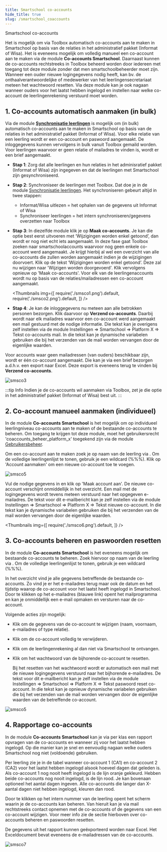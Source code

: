 ```yaml
---
title: Smartschool co-accounts 
hide_title: true 
slug: /smartschool_coaccounts
---
```


<ImageTitle img="parents.png">Smartschool co-accounts</ImageTitle>

Het is mogelijk om via Toolbox automatisch co-accounts aan te maken in Smartschool op basis van de relaties in het administratief pakket (Informat of Wisa). Het is eveneens mogelijk om volledig manueel een co-account aan te maken via de module **Co-accounts Smartschool**. Daarnaast kunnen de co-accounts rechtstreeks in Toolbox beheerd worden door iedereen met toegang tot deze module zonder dat men smartschoolbeheerder moet zijn. Wanneer een ouder nieuwe logingegevens nodig heeft, kan bv. de onthaalverantwoordelijke of medewerker van het leerlingensecretariaat meteen het wachtwoord resetten. Via deze module kan je ook nagaan wanneer ouders voor het laatst hebben ingelogd en instellen naar welke co-account de leerlingenrekening verstuurd moet worden. 

## 1. Co-accounts automatisch aanmaken (in bulk)

Via de module **[Synchronisatie leerlingen](/synchronisatie/synchronisatie_lln/)** is mogelijk om (in bulk) automatisch co-accounts aan te maken in Smartschool op basis van de relaties in het administratief pakket (Informat of Wisa). Voor elke relatie van een leerling wordt er een co-account en paswoord aangemaakt. De inloggegevens kunnen vervolgens in bulk vanuit Toolbox gemaild worden. Voor leerlingen waarvoor er geen relatie of mailadres te vinden is, wordt er een brief aangemaakt.

- **Stap 1**: Zorg dat alle leerlingen en hun relaties in het adminisratief pakket (Informat of Wisa) zijn ingegeven en dat de leerlingen met Smartschool zijn gesynchroniseerd.
- **Stap 2**: Synchroniseer de leerlingen met Toolbox. Dat doe je in de module [Synchronisatie leerlingen](/synchronisatie/synchronisatie_lln/). Het synchroniseren gebeurt altijd in twee stappen:
  - Informat/Wisa uitlezen = het ophalen van de gegevens uit Informat of Wisa
  - Synchroniseer leerlingen = het intern synchroniseren/gegevens overzetten naar Toolbox
- **Stap 3**: In diezelfde module klik je op **Maak co-accounts**. Je kan die optie best eerst uitvoeren met ‘Wijzigingen worden enkel getoond’, dan wordt er nog niet echt iets aangemaakt. In deze fase gaat Toolbox zoeken naar smartschoolaccounts waarvoor nog geen enkele co-account werd aangemaakt. Je krijgt hierbij al wel een overzicht van alle co-accounts die zullen worden aangemaakt indien je de wijzigingen doorvoert. Klik op de tekst ‘Wijzigingen worden enkel getoond’. Deze zal nu wijzigen naar 'Wijzigen worden doorgevoerd'. Klik vervolgens opnieuw op 'Maak co-accounts'. Voor elk van de leerlingenaccounts wordt nu op basis van de relaties/mailadressen een co-account aangemaakt.

  <Thumbnails img={[
    require('./smsco1.png').default,
    require('./smsco2.png').default, 
  ]} />

- **Stap 4**: Je kan de inloggegevens nu meteen aan alle betrokken personen bezorgen. Klik daarvoor op **Verzend co-accounts**. Daarbij wordt naar elk mailadres waarvoor een co-account werd aangemaakt een mail gestuurd met de nodige informatie. Die tekst kan je overigens zelf instellen via de module Instellingen => Smartschool => Platform X => Tekst co-accounts mail. In die tekst kan je dynamische variabelen gebruiken die bij het verzenden van de mail worden vervangen door de eigenlijke waarden.

 Voor accounts waar geen mailadressen (van ouders) beschikbaar zijn, wordt er één co-account aangemaakt. Die kan je via een brief bezorgen a.d.h.v. een export naar Excel. Deze export is eveneens terug te vinden bij **Verzend co-accounts**.

 ![smsco3](./smsco3.PNG)

:::tip Info
Indien je de co-accounts wil aanmaken via Toolbox, zet je die optie in het administratief pakket (Informat of Wisa) best uit.
:::

## 2. Co-account manueel aanmaken (individueel)

In de module **Co-accounts Smartschool** is het mogelijk om op individueel leerlingniveau co-accounts aan te maken of de bestaande co-accounts te beheren. Om toegang te krijgen tot deze module, moet het gebruikersrecht 'coaccounts_beheer_platform_x' toegekend zijn via de module [Gebruikersbeheer](/gebruikersbeheer).

Om een co-account aan te maken zoek je op naam van de leerling via <LegacyAction img="parents.png" text="Beheer van co-accounts"/>. Om de volledige leerlingenlijst te tonen, gebruik je een wildcard (%%%). Klik op 'Account aanmaken' om een nieuwe co-account toe te voegen. 

![smsco5](./smsco5.png)

Vul de nodige gegevens in en klik op 'Maak account aan'. De nieuwe co-account verschijnt onmiddellijk in het overzicht. Een mail met de logingegevens wordt tevens meteen verstuurd naar het opgegeven e-mailadres. De tekst voor dit e-mailbericht kan je zelf instellen via de module Instellingen => Smartschool => Platform X => Tekst nieuwe co-account. In die tekst kan je dynamische variabelen gebruiken die bij het verzenden van de mail worden vervangen door de eigenlijke waarden. 

  <Thumbnails img={[
    require('./smsco6.png').default,
  ]} />


## 3. Co-accounts beheren en paswoorden resetten 

In de module **Co-accounts Smartschool** is het eveneens mogelijk om bestaande co-accounts te beheren. Zoek hiervoor op naam van de leerling via <LegacyAction img="parents.png" text="Beheer van co-accounts"/>. Om de volledige leerlingenlijst te tonen, gebruik je een wildcard (%%%).

In het overzicht vind je alle gegevens betreffende de bestaande co-accounts. Zo vind je er het e-mailadres terug maar ook de datum en het tijdstip waarop de co-account voor het laatst heeft ingelogd in Smartschool. Door te klikken op het e-mailadres (blauwe link) opent het mailprogramma en kan je onmiddellijk een e-mail opmaken en versturen naar de co-account.  

Volgende acties zijn mogelijk:

- Klik <LegacyAction img="edit.png"/>  om de gegevens van de co-account te wijzigen (naam, voornaam, e-mailadres of type relatie). 

- Klik <LegacyAction img="remove.png"/> om de co-account volledig te verwijderen. <br/>

- Klik <LegacyAction img="vinkjeGrijsRond.png"/> om de leerlingenrekening al dan niet via Smartschool te ontvangen. <br/>

- Klik <LegacyAction img="lock.png"/> om het wachtwoord van de bijhorende co-account te resetten. 

  Bij het resetten van het wachtwoord wordt er automatisch een mail met de nieuwe logingegevens verstuurd naar het bijhorende e-mailadres. De tekst voor dit e-mailbericht kan je zelf instellen via de module Instellingen => Smartschool => Platform X => Tekst paswoord reset co-account. In die tekst kan je opnieuw dynamische variabelen gebruiken die bij het verzenden van de mail worden vervangen door de eigenlijke waarden van de betreffende co-account. 


![smsco5](./smsco5.png)

## 4. Rapportage co-accounts

In de module **Co-accounts Smartschool** kan je via <LegacyAction img="report.png" text="Rapportage co-accounts"/> per klas een rapport opvragen van de co-accounts en wanneer zij voor het laatst hebben ingelogd. Op die manier kan je snel en eenvoudig nagaan welke ouders Smartschool nog niet (voldoende) gebruiken. 

Per leerling zie je in de tabel wanneer co-account 1 (CA1) en co-account 2 (CA2) voor het laatst hebben ingelogd alsook hoeveel dagen dat geleden is. Als co-account 1 nog nooit heeft ingelogd is de lijn oranje gekleurd. Hebben beide co-accounts nog nooit ingelogd, is de lijn rood. Je kan bovenaan optioneel het aantal dagen ingeven. Alle co-accounts die langer dan X-aantal dagen niet hebben ingelogd, kleuren dan rood.  

Door te klikken op het intern nummer van de leerling opent het scherm waarin je de co-accounts kan beheren. Van hieruit kan je via mail rechtstreeks contact opnemen met de co-accounts of de gegevens van een co-account wijzigen. Voor meer info zie de sectie hierboven over co-accounts beheren en paswoorden resetten.

De gegevens uit het rapport kunnen geëxporteerd worden naar Excel. Het Exceldocument bevat eveneens de e-mailadressen van de co-accounts. 

![smsco7](./smsco7.png)
